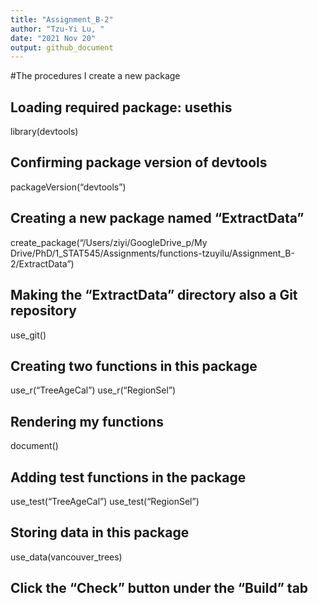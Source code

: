 ```yaml
---
title: "Assignment_B-2"
author: "Tzu-Yi Lu, "
date: "2021 Nov 20"
output: github_document
---
```


#The procedures I create a new package

## Loading required package: usethis
library(devtools)

## Confirming package version of devtools
packageVersion("devtools") 

## Creating a new package named "ExtractData"
create_package("/Users/ziyi/GoogleDrive_p/My Drive/PhD/1_STAT545/Assignments/functions-tzuyilu/Assignment_B-2/ExtractData")

## Making the "ExtractData" directory also a Git repository
use_git()

## Creating two functions in this package
use_r("TreeAgeCal")
use_r("RegionSel")

## Rendering my functions
document()

## Adding test functions in the package
use_test("TreeAgeCal")
use_test("RegionSel")

## Storing data in this package
use_data(vancouver_trees)

## Click the "Check" button under the "Build" tab
